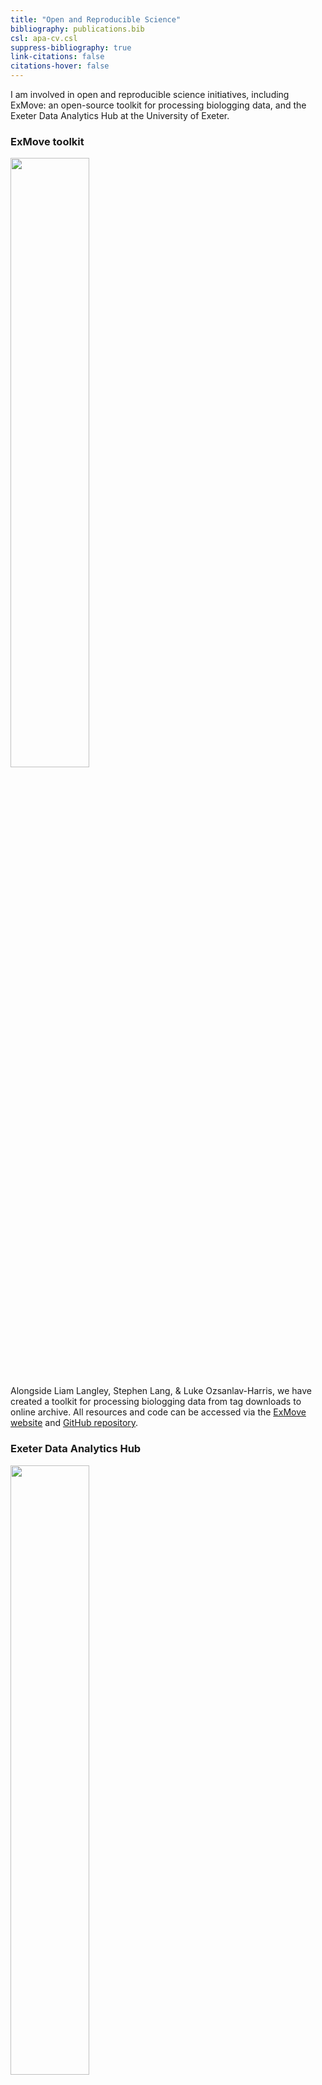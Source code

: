 ```yaml
---
title: "Open and Reproducible Science"
bibliography: publications.bib
csl: apa-cv.csl
suppress-bibliography: true
link-citations: false
citations-hover: false
---
```


I am involved in open and reproducible science initiatives, including ExMove: an open-source toolkit for processing biologging data, and the Exeter Data Analytics Hub at the University of Exeter. 

### ExMove toolkit

::: column-margin
![](images/ExMove_hex_sticker.png){width="50%"}
:::

Alongside Liam Langley, Stephen Lang, & Luke Ozsanlav-Harris, we have created a toolkit for processing biologging data from tag downloads to online archive. All resources and code can be accessed via the [ExMove website](https://exmove.github.io/) and [GitHub repository](https://github.com/ExMove/ExMove).

### Exeter Data Analytics Hub

::: column-margin
![](images/ExeDataHub_hex_sticker.png){width="50%"}
:::

I am part of a team of Early Career Researchers promoting open and reproducible data science at the University of Exeter's penryn campus by delivering monthly workshops and talks, and sharing computer programming. Find upcoming and previous talks, alongside useful introductions and walkthroughs on common research programming activities, on the [ExeDataHub website](https://exeter-data-analytics.github.io/).

### R Code

Find the code for this website and my previous projects via [my GitHub page](https://github.com/AliceTrevail)
